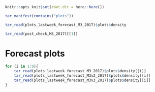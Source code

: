 


```r
knitr::opts_knit$set(root.dir = here::here())
```


```r


tar_manifest(contains("plots"))

tar_read(plots_lastweek_forecast_M3_2017)$plots$density

tar_read(post_check_M3_2017)[[1]]
```





# Forecast plots
```r
for (i in 1:8){ 
    tar_read(plots_lastweek_forecast_M3_2017)$plots$density[[i]]
    tar_read(plots_lastweek_forecast_M3v2_2017)$plots$density[[i]]
    tar_read(plots_lastweek_forecast_M3v3_2017)$plots$density[[i]]
}

```